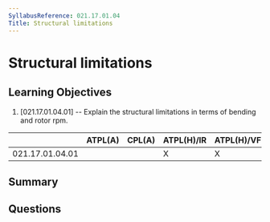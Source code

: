 ```yaml
---
SyllabusReference: 021.17.01.04
Title: Structural limitations
---
```


# Structural limitations

## Learning Objectives

1. [021.17.01.04.01] -- Explain the structural limitations in terms of bending
   and rotor rpm.

|                 | ATPL(A) | CPL(A) | ATPL(H)/IR | ATPL(H)/VFR | CPL(H) | IR  | CBIR(A) |
| --------------- | ------- | ------ | ---------- | ----------- | ------ | --- | ------- |
| 021.17.01.04.01 |         |        | X          | X           | X      |     |         |

## Summary

## Questions
